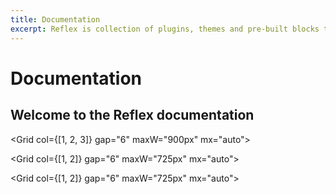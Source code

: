```yaml
---
title: Documentation
excerpt: Reflex is collection of plugins, themes and pre-built blocks to help you build Gatsby sites faster.
---
```


<Block src="nextjs" mb="8" />

<H1 textAlign="center" fontWeight="extrabold" maxW="700px" mx="auto" mb="2">
  Documentation
</H1>
<H2 fontWeight="normal" fontSize="xl|2xl" textAlign="center" mt="2" mb="0">
  Welcome to the Reflex documentation
</H2>

<Container position="relative" pb="100px">

<Block src="doc-heading" heading="Start here" step="1" />

<Block
  src="block-link"
  heading="Get Started"
  text="Create a new Reflex site using the base starter."
  url="/docs/installation"
  mx="0|0|auto"
/>

<Block src="doc-heading" heading="Learn the Basics" step="2" />

<Grid col={[1, 2, 3]} gap="6" maxW="900px" mx="auto">
  <Block
    src="block-link"
    heading="Build a landing page"
    text="Learn how to build a landing page using blocks."
    url="/docs/pages"
  />
  <Block
    src="block-link"
    heading="Add a blog"
    text="Add blog posts, authors and tags to your site."
    url="/docs/blog"
  />
  <Block
    src="block-link"
    heading="Add video"
    text="Add a video section to your site."
    url="/docs/video"
  />
</Grid>

<Block src="doc-heading" heading="Style your site" step="3" />

<Grid col={[1, 2]} gap="6" maxW="725px" mx="auto">
  <Block
    src="block-link"
    heading="Theming"
    text="Learn how to theme your site using style props."
    url="/docs/theming"
  />
  <Block
    src="block-link"
    heading="Theme Reference"
    text="Browse the base theme style props reference."
    url="/theme"
  />
</Grid>

<Block src="doc-heading" heading="Dig Deeper" step="4" />

<Grid col={[1, 2]} gap="6" maxW="725px" mx="auto">
  <Block
    src="block-link"
    heading="Components"
    text="Use HTML-like syntax to build flexible components."
    url="/docs/components"
  />
  <Block
    src="block-link"
    heading="Blocks"
    text="Group components together in a block and use them on pages."
    url="/docs/blocks"
  />
  <Block
    src="block-link"
    heading="Navs"
    text="Use navs to build header, footer and other navigation menus using mdx files."
    url="/docs/navs"
  />
  <Block
    src="block-link"
    heading="Images"
    text="Handling local and remote images in Reflex."
    url="/docs/images"
  />
  <Block
    src="block-link"
    heading="Metatags"
    text="Add Open Graph and Twitter meta tags to your site."
    url="/docs/metatags"
  />
  <Block
    src="block-link"
    heading="Recipes"
    text="Helpful guides and code snippets to customize your site."
    url="/docs/recipes"
  />
</Grid>

</Container>
